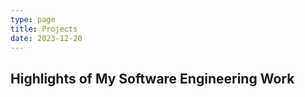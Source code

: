 ```yaml
---
type: page
title: Projects
date: 2023-12-20
---
```


## Highlights of My Software Engineering Work 


<Project 
  title="Better Texter" 
  description="Better Texter is an innovative iMessage application that enhances text communication using artificial intelligence. 
  It allows users to convert texts into various tones like professional, friendly, or humorous, and offers translation into nine languages. 
  A key feature is its smart voice texting, which lets users dictate messages, transforming them into well-structured texts with perfect grammar in any chosen tone. 
  Additionally, it offers personalization options through a companion app outside of iMessage.
  Without any dedicated marketing efforts, Better Texter has organically garnered attention and surpassed 100 downloads on the App Store, highlighting its potential and user interest." 
  mediaUrl="/images/BetterTexterwebsitemv.mp4" 
  projectUrl="https://apps.apple.com/us/app/better-texter/id6451396342"
/>
---
<Project 
  title="Workout API" 
  description="The Workout API is a RESTful service utilizing the FastAPI framework and a Postgres database hosted on Supabase. 
  It offers endpoints for user management, workout recommendations, logs, and goal setting. 
  A standout feature of the Workout API is its predictive model that estimates weight loss from workout activities, 
  and designs personalized workout plans based on the user's basal metabolic rate and daily calorie deficit.
  Working on this project, I gained experience using FastAPI, Alembic, Faker, and SQLAlchemy, and learned important lessons such as 
  the significance of thorough documentation, managing concurrent requests,
  and protecting against injection attacks." 
  mediaUrl="/images/WorkoutAPI.png"
  projectUrl="https://github.com/nickambrose7/Workout-API"
/>
---
<Project 
  title="Threading Library" 
  description="
  This library provides an API for C programmers to create and manage threads. It uses a round-robin scheduler, a simple method based on a queue, to decide which thread runs next. 
  The journey of creating threads in C was both challenging and rewarding, and it involved two critical stages. The first stage was allocating memory for each thread's stack.
  This meant setting aside a specific area in memory for each thread's operations. More than just allocating space, I meticulously prepared each stack, ensuring it was correctly 
  configured and primed for the thread's execution. The second stage focused on smoothly transitioning control between threads while maintaining an accurate record of each thread's 
  current state. For this, I employed a data structure to track the essential elements of each thread, such as their registers and stack pointer. Diving into this project opened my 
  eyes to the intricate world of thread management. And I won't sugarcoat it - the debugging process was a real challenge!
  " 
  mediaUrl="/images/threading.png" 
  projectUrl="https://github.com/nickambrose7/Threading-Library"
/>
---
<Project 
  title="Divorce Prediction Machine Learning Model" 
  description="
  This project dives into the complexities of marital relationships using Data Science to predict divorce likelihood from survey data.
  Our study is based on responses from Romanian couples, covering 54 aspects of a relationship, such as communication and compatibility. 
  Our analysis involved several stages, including data preprocessing, correlation analysis, K-Means clustering, cross validation for feature selection, 
  K-Nearest Neighbors (KNN) modeling, and sentiment analysis. A significant challenge was creating K-Means and KNN algorithms from the ground up, 
  providing profound insights into algorithm mechanics and their application in the realm of human relationship analysis.
  " 
  mediaUrl="/images/divorce.png" 
  projectUrl="https://github.com/nickambrose7/Divorce-Predictor"
/>
---
<Project 
  title="Screen Squad Movie Website" 
  description="Screen Squad is a dynamic website that transforms movie exploration, review sharing, and personal watchlist curation into an engaging experience. 
  Utilizing the TMDB API, it showcases a diverse range of movie details through a React-driven front end. The project features a comprehensive login system, and 
  offered me deep insights into essential web development aspects, from crafting aesthetically pleasing React interfaces to building a robust REST API with Node.js and Express. 
  Through this project, I gained experience in a wide range of software engineering subject areas like GitHub, sprint planning, continuous integration with 
  GitHub Actions, code reviews, test-driven development, and agile methodologies." 
  mediaUrl="/images/ScreenSquad.png" 
  projectUrl="https://github.com/307ScreenSquad/CSC307-ScreenSquad"
/>
---
<Project 
  title="File Compression Tool" 
  description="The file compression tool is a command-line utility that compresses and decompresses files using Huffman Codes. My implementation achieves a 
  compression ratio of around 50% on average." 
  mediaUrl="/images/huffman.png" 
  projectUrl="https://github.com/nickambrose7/File-Compression-Tool"
/>
---
<Project 
  title="Tiny File System" 
  description="The Tiny File System (TFS) is a minimalist file system designed to execute fundamental file operations like creation, reading, writing, and deletion.
   It integrates four main block types – superblock, inode blocks, data blocks, and free blocks – and efficiently manages them using linked lists. A key challenge
    in this project was the complex management of these lists and ensuring rigorous error handling. I also developed a simulated disk driver library using a file 
    to replicate disk storage. This project advanced my understanding of file system architecture, teaching me about the nuances of designing and 
    maintaining a robust and efficient file system." 
  mediaUrl="/images/filesystem.png" 
  projectUrl="https://github.com/nickambrose7/Tiny-File-System"
/>
---
<Project 
  title="Memory Simulator" 
  description="The Memory Simulator is a Python script designed to emulate the functionalities of a computer's memory system. This simulator
   translates logical memory addresses into physical addresses, while also replicating the operations of critical components such as the 
   Translation-Lookaside-Buffer (TLB), Page Table, Disk, and RAM. A focal point of the simulator is its tracking of page faults and TLB hits, 
   allowing us to analyze the effectiveness of different page replacement algorithms. It incorporates three page replacement algorithms:
   First In First Out (FIFO), Least Recently Used (LRU), and Optimal. This project provided me with an exploration into the 
   dynamics of memory management, deepening my understanding of its intricate processes and the role it plays in computing systems." 
  mediaUrl="/images/memory.png" 
  projectUrl="https://github.com/nickambrose7/memory-simulator"
/>
---
